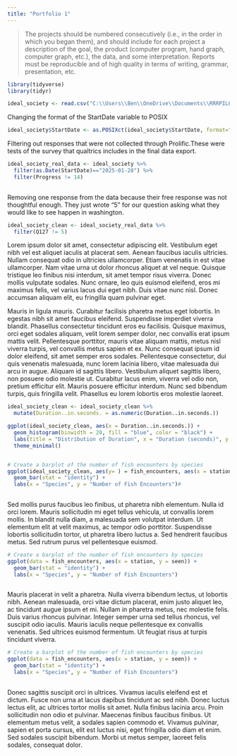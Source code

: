 ```yaml
---
title: "Portfolio 1"
---
```


> The projects should be numbered consecutively (i.e., in the order in which you began them), and should include for each project a description of the goal, the product (computer program, hand graph, computer graph, etc.), the data, and some interpretation. Reports must be reproducible and of high quality in terms of writing, grammar, presentation, etc.

```r
library(tidyverse) 
library(tidyr)

```



```r

ideal_society <- read.csv("C:\\Users\\Ben\\OneDrive\\Documents\\RRRPILOT_IdealSocietiesConservative Values_February 10, 2025_07.27.csv")

```


Changing the format of the StartDate variable to POSIX
```r
ideal_society$StartDate <- as.POSIXct(ideal_society$StartDate, format="%Y-%m-%d %H:%M:%S", tz="UTC")

```


Filtering out responses that were not collected through Prolific.These were tests of the survey that qualtrics includes in the final data export.
``` r

ideal_society_real_data <- ideal_society %>%
  filter(as.Date(StartDate)=="2025-01-28") %>%
  filter(Progress != 14)
  
```

Removing one response from the data because their free response was not thoughtful enough. They just wrote "5" for our question asking what they would like to see happen in washington.

```r
ideal_society_clean <- ideal_society_real_data %>%
  filter(Q127 != 5)
```


Lorem ipsum dolor sit amet, consectetur adipiscing elit. Vestibulum eget nibh vel est aliquet iaculis at placerat sem. Aenean faucibus iaculis ultricies. Nullam consequat odio in ultricies ullamcorper. Etiam venenatis in est vitae ullamcorper. Nam vitae urna ut dolor rhoncus aliquet at vel neque. Quisque tristique leo finibus nisi interdum, sit amet tempor risus viverra. Donec mollis vulputate sodales. Nunc ornare, leo quis euismod eleifend, eros mi maximus felis, vel varius lacus dui eget nibh. Duis vitae nunc nisl. Donec accumsan aliquam elit, eu fringilla quam pulvinar eget.

Mauris in ligula mauris. Curabitur facilisis pharetra metus eget lobortis. In egestas nibh sit amet faucibus eleifend. Suspendisse imperdiet viverra blandit. Phasellus consectetur tincidunt eros eu facilisis. Quisque maximus, orci eget sodales aliquam, velit lorem semper dolor, nec convallis erat ipsum mattis velit. Pellentesque porttitor, mauris vitae aliquam mattis, metus nisl viverra turpis, vel convallis metus sapien et ex. Nunc consequat ipsum id dolor eleifend, sit amet semper eros sodales. Pellentesque consectetur, dui quis venenatis malesuada, nunc lorem lacinia libero, vitae malesuada dui arcu in augue. Aliquam id sagittis libero. Vestibulum aliquet sagittis libero, non posuere odio molestie ut. Curabitur lacus enim, viverra vel odio non, pretium efficitur elit. Mauris posuere efficitur interdum. Nunc sed bibendum turpis, quis fringilla velit. Phasellus eu lorem lobortis eros molestie laoreet.

```r

ideal_society_clean <- ideal_society_clean %>%
  mutate(Duration..in.seconds. = as.numeric(Duration..in.seconds.))

ggplot(ideal_society_clean, aes(x = Duration..in.seconds.)) +
  geom_histogram(binwidth = 20, fill = "blue", color = "black") +
  labs(title = "Distribution of Duration", x = "Duration (seconds)", y = "Frequency") +
  theme_minimal()



```

```r
# Create a barplot of the number of fish encounters by species
ggplot(ideal_society_clean, aes(y= ) = fish_encounters, aes(x = station, y = seen)) +
  geom_bar(stat = "identity") +
  labs(x = "Species", y = "Number of Fish Encounters")#
  
```


Sed mollis purus faucibus leo finibus, ut pharetra nibh elementum. Nulla id orci lorem. Mauris sollicitudin mi eget tellus vehicula, ut convallis lorem mollis. In blandit nulla diam, a malesuada sem volutpat interdum. Ut elementum elit at velit maximus, ac tempor odio porttitor. Suspendisse lobortis sollicitudin tortor, ut pharetra libero luctus a. Sed hendrerit faucibus metus. Sed rutrum purus vel pellentesque euismod.


```r
# Create a barplot of the number of fish encounters by species
ggplot(data = fish_encounters, aes(x = station, y = seen)) +
  geom_bar(stat = "identity") +
  labs(x = "Species", y = "Number of Fish Encounters")
  
```

Mauris placerat in velit a pharetra. Nulla viverra bibendum lectus, ut lobortis nibh. Aenean malesuada, orci vitae dictum placerat, enim justo aliquet leo, ac tincidunt augue ipsum et mi. Nullam in pharetra metus, nec molestie felis. Duis varius rhoncus pulvinar. Integer semper urna sed tellus rhoncus, vel suscipit odio iaculis. Mauris iaculis neque pellentesque ex convallis venenatis. Sed ultrices euismod fermentum. Ut feugiat risus at turpis tincidunt viverra.


```r
# Create a barplot of the number of fish encounters by species
ggplot(data = fish_encounters, aes(x = station, y = seen)) +
  geom_bar(stat = "identity") +
  labs(x = "Species", y = "Number of Fish Encounters")
  
```

Donec sagittis suscipit orci in ultrices. Vivamus iaculis eleifend est et dictum. Fusce non urna at lacus dapibus tincidunt ac sed nibh. Donec luctus lectus elit, ac ultrices tortor mollis sit amet. Nulla finibus lacinia arcu. Proin sollicitudin non odio et pulvinar. Maecenas finibus faucibus finibus. Ut elementum metus velit, a sodales sapien commodo et. Vivamus pulvinar, sapien et porta cursus, elit est luctus nisi, eget fringilla odio diam et enim. Sed sodales suscipit bibendum. Morbi ut metus semper, laoreet felis sodales, consequat dolor.
